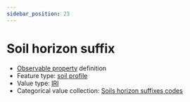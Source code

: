 ```yaml
---
sidebar_position: 23
---
```



# Soil horizon suffix

- [Observable property](/viewers/dawe-vocabs?uri=https://linked.data.gov.au/def/nrm/224075e9-0998-4cac-95c4-babe5b63e3bf) definition
- Feature type: [soil profile](http://linked.data.gov.au/def/tern-cv/80c39b95-0912-4267-bb66-2fa081683723)
- Value type: [IRI](https://w3id.org/tern/ontologies/tern/IRI)
- Categorical value collection: [Soils horizon suffixes codes](/viewers/dawe-vocabs?uri=https://linked.data.gov.au/def/nrm/31d3921f-1fcb-4ec2-99a6-749c7b9e4798)

<Example protocolModule="soil-pit-characterization" observableProperty="https://linked.data.gov.au/def/nrm/224075e9-0998-4cac-95c4-babe5b63e3bf" />
